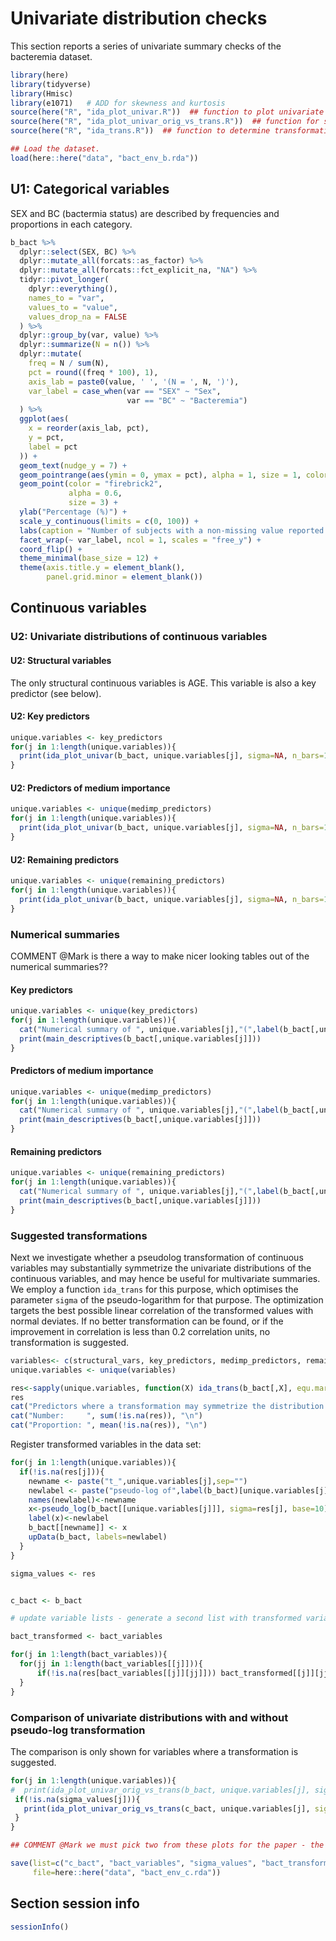 # Univariate distribution checks

This section reports a series of univariate summary checks of the bacteremia dataset.

```r
library(here)
library(tidyverse)
library(Hmisc)
library(e1071)   # ADD for skewness and kurtosis
source(here("R", "ida_plot_univar.R"))  ## function to plot univariate summaries. 
source(here("R", "ida_plot_univar_orig_vs_trans.R"))  ## function for side-by-side comparison of original vs. transformed scale, calls ida_plot_univar.R
source(here("R", "ida_trans.R"))  ## function to determine transformation (pseudolog(x, sigma) or identity). 

## Load the dataset.
load(here::here("data", "bact_env_b.rda"))

```


## U1: Categorical variables

SEX and BC (bactermia status) are described by frequencies and proportions in each category.

```r
b_bact %>%
  dplyr::select(SEX, BC) %>%
  dplyr::mutate_all(forcats::as_factor) %>%   
  dplyr::mutate_all(forcats::fct_explicit_na, "NA") %>%
  tidyr::pivot_longer(
    dplyr::everything(),
    names_to = "var",
    values_to = "value",
    values_drop_na = FALSE
  ) %>%
  dplyr::group_by(var, value) %>%
  dplyr::summarize(N = n()) %>%
  dplyr::mutate(
    freq = N / sum(N),
    pct = round((freq * 100), 1),
    axis_lab = paste0(value, ' ', '(N = ', N, ')'),
    var_label = case_when(var == "SEX" ~ "Sex",
                          var == "BC" ~ "Bacteremia")
  ) %>%
  ggplot(aes(
    x = reorder(axis_lab, pct),
    y = pct,
    label = pct
  )) +
  geom_text(nudge_y = 7) +
  geom_pointrange(aes(ymin = 0, ymax = pct), alpha = 1, size = 1, color = "grey") +
  geom_point(color = "firebrick2",
             alpha = 0.6,
             size = 3) +
  ylab("Percentage (%)") +
  scale_y_continuous(limits = c(0, 100)) +
  labs(caption = "Number of subjects with a non-missing value reported in brackets.\nNA = missing") +
  facet_wrap(~ var_label, ncol = 1, scales = "free_y") +
  coord_flip() +
  theme_minimal(base_size = 12) +
  theme(axis.title.y = element_blank(),
        panel.grid.minor = element_blank())

```


## Continuous variables


### U2: Univariate distributions of continuous variables

#### U2: Structural variables

The only structural continuous variables is AGE. This variable is also a key predictor (see below).


#### U2: Key predictors


```r
unique.variables <- key_predictors
for(j in 1:length(unique.variables)){
  print(ida_plot_univar(b_bact, unique.variables[j], sigma=NA, n_bars=100, transform = FALSE))
}
```

#### U2: Predictors of medium importance

```r
unique.variables <- unique(medimp_predictors)
for(j in 1:length(unique.variables)){
  print(ida_plot_univar(b_bact, unique.variables[j], sigma=NA, n_bars=100, transform = FALSE))
}
```

#### U2: Remaining predictors

```r
unique.variables <- unique(remaining_predictors)
for(j in 1:length(unique.variables)){
  print(ida_plot_univar(b_bact, unique.variables[j], sigma=NA, n_bars=100, transform = FALSE))
}
```

### Numerical summaries

COMMENT @Mark is there a way to make nicer looking tables out of the numerical summaries??

#### Key predictors

```r
unique.variables <- unique(key_predictors)
for(j in 1:length(unique.variables)){
  cat("Numerical summary of ", unique.variables[j],"(",label(b_bact[,unique.variables[j]]), "[", units(b_bact[,unique.variables[j]]), "]):\n\n")
  print(main_descriptives(b_bact[,unique.variables[j]]))
}
```



#### Predictors of medium importance

```r
unique.variables <- unique(medimp_predictors)
for(j in 1:length(unique.variables)){
  cat("Numerical summary of ", unique.variables[j],"(",label(b_bact[,unique.variables[j]]), "[", units(b_bact[,unique.variables[j]]), "]):\n\n")
  print(main_descriptives(b_bact[,unique.variables[j]]))
}
```

#### Remaining predictors

```r
unique.variables <- unique(remaining_predictors)
for(j in 1:length(unique.variables)){
  cat("Numerical summary of ", unique.variables[j],"(",label(b_bact[,unique.variables[j]]), "[", units(b_bact[,unique.variables[j]]), "]):\n\n")
  print(main_descriptives(b_bact[,unique.variables[j]]))
}
```



### Suggested transformations

Next we investigate whether a pseudolog transformation of continuous variables may substantially symmetrize the univariate distributions of the continuous variables, and may hence be useful for multivariate summaries.  We employ a function `ida_trans` for this purpose, which optimises the parameter `sigma` of the pseudo-logarithm for that purpose. The optimization targets the best possible linear correlation of the transformed values with normal deviates. If no better transformation can be found, or if the improvement in correlation is less than 0.2 correlation units, no transformation is suggested.

```r
variables<- c(structural_vars, key_predictors, medimp_predictors, remaining_predictors)
unique.variables <- unique(variables)

res<-sapply(unique.variables, function(X) ida_trans(b_bact[,X], equ.marg=0.2)$const) #takes long, calculate once, and save?
res
cat("Predictors where a transformation may symmetrize the distribution:\n")
cat("Number:     ", sum(!is.na(res)), "\n")
cat("Proportion: ", mean(!is.na(res)), "\n")
```

Register transformed variables in the data set:

```r
for(j in 1:length(unique.variables)){
  if(!is.na(res[j])){
    newname <- paste("t_",unique.variables[j],sep="")
    newlabel <- paste("pseudo-log of",label(b_bact)[unique.variables[j]])
    names(newlabel)<-newname
    x<-pseudo_log(b_bact[[unique.variables[j]]], sigma=res[j], base=10)
    label(x)<-newlabel
    b_bact[[newname]] <- x
    upData(b_bact, labels=newlabel)
  }
}

sigma_values <- res


c_bact <- b_bact

# update variable lists - generate a second list with transformed variables replacing the originals

bact_transformed <- bact_variables

for(j in 1:length(bact_variables)){
  for(jj in 1:length(bact_variables[[j]])){
      if(!is.na(res[bact_variables[[j]][jj]])) bact_transformed[[j]][jj] <- paste("t_", bact_variables[[j]][jj], sep="")
  }
}


```



### Comparison of univariate distributions with and without pseudo-log transformation

The comparison is only shown for variables where a transformation is suggested.

```r
for(j in 1:length(unique.variables)){
#  print(ida_plot_univar_orig_vs_trans(b_bact, unique.variables[j], sigma=res[j], n_bars=100))
 if(!is.na(sigma_values[j])){
   print(ida_plot_univar_orig_vs_trans(c_bact, unique.variables[j], sigma=sigma_values[j], n_bars=100))
 }
}

## COMMENT @Mark we must pick two from these plots for the paper - the old version has BUN which is now no longer transformed (as we raised the threshold for indicating relevance of a  pseudolog transformation) I would suggest ASAT and GGT. Can you please produce a TIF plot for these two (similar to what we already have in the paper?)
```

```r
save(list=c("c_bact", "bact_variables", "sigma_values", "bact_transformed"), 
     file=here::here("data", "bact_env_c.rda"))
```



## Section session info

```r
sessionInfo()
```
